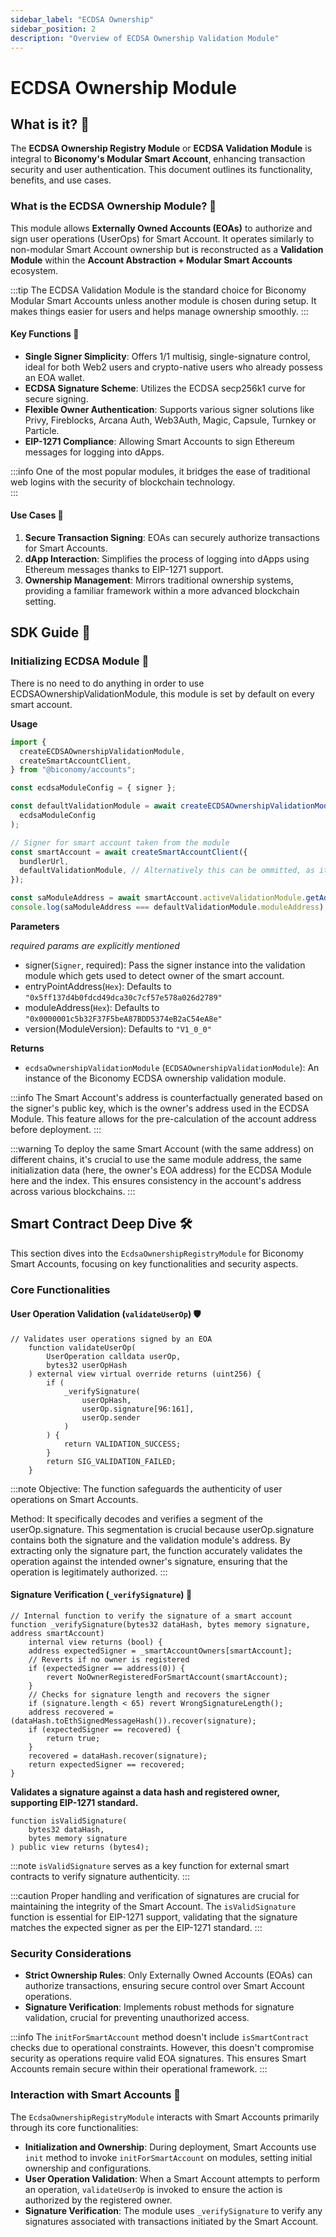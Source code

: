 ```yaml
---
sidebar_label: "ECDSA Ownership"
sidebar_position: 2
description: "Overview of ECDSA Ownership Validation Module"
---
```



# ECDSA Ownership Module

## What is it? 🤔

The **ECDSA Ownership Registry Module** or **ECDSA Validation Module** is integral to **Biconomy's Modular Smart Account**, enhancing transaction security and user authentication. This document outlines its functionality, benefits, and use cases.

### What is the ECDSA Ownership Module? 🤔

This module allows **Externally Owned Accounts (EOAs)** to authorize and sign user operations (UserOps) for Smart Account. It operates similarly to non-modular Smart Account ownership but is reconstructed as a **Validation Module** within the **Account Abstraction + Modular Smart Accounts** ecosystem.

:::tip
The ECDSA Validation Module is the standard choice for Biconomy Modular Smart Accounts unless another module is chosen during setup. It makes things easier for users and helps manage ownership smoothly.
:::

#### Key Functions 🔐

- **Single Signer Simplicity**: Offers 1/1 multisig, single-signature control, ideal for both Web2 users and crypto-native users who already possess an EOA wallet.
- **ECDSA Signature Scheme**: Utilizes the ECDSA secp256k1 curve for secure signing.
- **Flexible Owner Authentication**: Supports various signer solutions like Privy, Fireblocks, Arcana Auth, Web3Auth, Magic, Capsule, Turnkey or Particle.
- **EIP-1271 Compliance**: Allowing Smart Accounts to sign Ethereum messages for logging into dApps.

:::info
One of the most popular modules, it bridges the ease of traditional web logins with the security of blockchain technology.  
:::

#### Use Cases 🌟

1. **Secure Transaction Signing**: EOAs can securely authorize transactions for Smart Accounts.
2. **dApp Interaction**: Simplifies the process of logging into dApps using Ethereum messages thanks to EIP-1271 support.
3. **Ownership Management**: Mirrors traditional ownership systems, providing a familiar framework within a more advanced blockchain setting.

## SDK Guide 📘

### Initializing ECDSA Module 🌟

There is no need to do anything in order to use ECDSAOwnershipValidationModule, this module is set by default on every smart account.

**Usage**

```ts
import {
  createECDSAOwnershipValidationModule,
  createSmartAccountClient,
} from "@biconomy/accounts";

const ecdsaModuleConfig = { signer };

const defaultValidationModule = await createECDSAOwnershipValidationModule(
  ecdsaModuleConfig
);

// Signer for smart account taken from the module
const smartAccount = await createSmartAccountClient({
  bundlerUrl,
  defaultValidationModule, // Alternatively this can be ommitted, as it is the default validation module used when accounts are created
});

const saModuleAddress = await smartAccount.activeValidationModule.getAddress();
console.log(saModuleAddress === defaultValidationModule.moduleAddress); // true
```

**Parameters**

_required params are explicitly mentioned_

- signer(`Signer`, required): Pass the signer instance into the validation module which gets used to detect owner of the smart account.
- entryPointAddress(`Hex`): Defaults to `"0x5ff137d4b0fdcd49dca30c7cf57e578a026d2789"`
- moduleAddress(`Hex`): Defaults to `"0x0000001c5b32F37F5beA87BDD5374eB2aC54eA8e"`
- version(ModuleVersion): Defaults to `"V1_0_0"`

**Returns**

- `ecdsaOwnershipValidationModule` (`ECDSAOwnershipValidationModule`): An instance of the Biconomy ECDSA ownership validation module.

:::info
The Smart Account's address is counterfactually generated based on the signer's public key, which is the owner's address used in the ECDSA Module. This feature allows for the pre-calculation of the account address before deployment.
:::

:::warning
To deploy the same Smart Account (with the same address) on different chains, it's crucial to use the same module address, the same initialization data (here, the owner's EOA address) for the ECDSA Module here and the index. This ensures consistency in the account's address across various blockchains.
:::

## Smart Contract Deep Dive 🛠️

This section dives into the `EcdsaOwnershipRegistryModule` for Biconomy Smart Accounts, focusing on key functionalities and security aspects.

### Core Functionalities

#### User Operation Validation (`validateUserOp`) 🛡️

```solidity
// Validates user operations signed by an EOA
    function validateUserOp(
        UserOperation calldata userOp,
        bytes32 userOpHash
    ) external view virtual override returns (uint256) {
        if (
            _verifySignature(
                userOpHash,
                userOp.signature[96:161],
                userOp.sender
            )
        ) {
            return VALIDATION_SUCCESS;
        }
        return SIG_VALIDATION_FAILED;
    }
```

:::note
Objective: The function safeguards the authenticity of user operations on Smart Accounts.

Method: It specifically decodes and verifies a segment of the userOp.signature. This segmentation is crucial because userOp.signature contains both the signature and the validation module's address. By extracting only the signature part, the function accurately validates the operation against the intended owner's signature, ensuring that the operation is legitimately authorized.
:::

#### Signature Verification (`_verifySignature`) 🔐

```solidity
// Internal function to verify the signature of a smart account
function _verifySignature(bytes32 dataHash, bytes memory signature, address smartAccount)
    internal view returns (bool) {
    address expectedSigner = _smartAccountOwners[smartAccount];
    // Reverts if no owner is registered
    if (expectedSigner == address(0)) {
        revert NoOwnerRegisteredForSmartAccount(smartAccount);
    }
    // Checks for signature length and recovers the signer
    if (signature.length < 65) revert WrongSignatureLength();
    address recovered = (dataHash.toEthSignedMessageHash()).recover(signature);
    if (expectedSigner == recovered) {
        return true;
    }
    recovered = dataHash.recover(signature);
    return expectedSigner == recovered;
}

```

**Validates a signature against a data hash and registered owner, supporting EIP-1271 standard.**

```solidity
function isValidSignature(
    bytes32 dataHash,
    bytes memory signature
) public view returns (bytes4);
```

:::note
`isValidSignature` serves as a key function for external smart contracts to verify signature authenticity.
:::

:::caution
Proper handling and verification of signatures are crucial for maintaining the integrity of the Smart Account. The `isValidSignature` function is essential for EIP-1271 support, validating that the signature matches the expected signer as per the EIP-1271 standard.
:::

### Security Considerations

- **Strict Ownership Rules**: Only Externally Owned Accounts (EOAs) can authorize transactions, ensuring secure control over Smart Account operations.
- **Signature Verification**: Implements robust methods for signature validation, crucial for preventing unauthorized access.

:::info
The `initForSmartAccount` method doesn't include `isSmartContract` checks due to operational constraints. However, this doesn't compromise security as operations require valid EOA signatures. This ensures Smart Accounts remain secure within their operational framework.
:::

### Interaction with Smart Accounts 🤝

The `EcdsaOwnershipRegistryModule` interacts with Smart Accounts primarily through its core functionalities:

- **Initialization and Ownership**: During deployment, Smart Accounts use `init` method to invoke `initForSmartAccount` on modules, setting initial ownership and configurations.
- **User Operation Validation**: When a Smart Account attempts to perform an operation, `validateUserOp` is invoked to ensure the action is authorized by the registered owner.
- **Signature Verification**: The module uses `_verifySignature` to verify any signatures associated with transactions initiated by the Smart Account.

